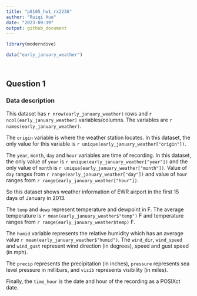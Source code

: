 ```yaml
---
title: "p8105_hw1_rx2236"
author: "Ruiqi Xue"
date: "2023-09-19"
output: github_document
---
```




```r
library(moderndive)

data("early_january_weather")

  
```


## Question 1
### Data description
This dataset has `r nrow(early_january_weather)` rows and `r ncol(early_january_weather)` variables/columns.
The variables are `r names(early_january_weather)`.

The `origin` variable is where the weather station locates. In this dataset, the only value for this variable is `r unique(early_january_weather["origin"])`.

The `year`, `month`, `day` and `hour` variables are time of recording. 
In this dataset, the only value of `year` is `r unique(early_january_weather["year"])` and the only value of `month` is `r unique(early_january_weather["month"])`. 
Value of `day` ranges from `r range(early_january_weather["day"])` and value of `hour` ranges from `r range(early_january_weather["hour"])`. 

So this dataset shows weather information of EWR airport in the first 15 days of January in 2013.

The `temp` and `dewp` represent temperature and dewpoint in F. The average temperature is `r mean(early_january_weather$"temp")` F and temperature ranges from `r range(early_january_weather$temp)` F. 

The `humid` variable represents the relative humidity which has an average value `r mean(early_january_weather$"humid")`.
The `wind_dir`, `wind_speed` and `wind_gust` represent wind direction (in degrees), speed and gust speed (in mph).

The `precip` represents the precipitation (in inches), `pressure` represents sea level pressure in millibars, and `visib` represents visibility (in miles).

Finally, the `time_hour` is the date and hour of the recording as a POSIXct date.




